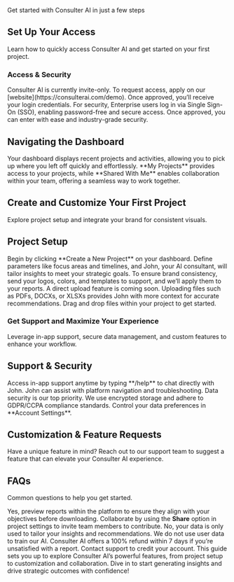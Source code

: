 Get started with Consulter AI in just a few steps

<h2>Set Up Your Access</h2>

Learn how to quickly access Consulter AI and get started on your first project.

<h3>Access & Security</h3>
<AccordionGroup> <Accordion icon="clock" title="Join the Waitlist"> Consulter AI is currently invite-only. To request access, apply on our [website](https://consulterai.com/demo). Once approved, you’ll receive your login credentials. </Accordion> <Accordion icon="lock" title="Login with SSO"> For security, Enterprise users log in via Single Sign-On (SSO), enabling password-free and secure access. Once approved, you can enter with ease and industry-grade security. </Accordion> </AccordionGroup>

<h2>Navigating the Dashboard</h2>
<AccordionGroup> <Accordion icon="history" title="Recent Activity"> Your dashboard displays recent projects and activities, allowing you to pick up where you left off quickly and effortlessly. </Accordion> <Accordion icon="folder" title="Project Library"> **My Projects** provides access to your projects, while **Shared With Me** enables collaboration within your team, offering a seamless way to work together. </Accordion> </AccordionGroup>
<h2>Create and Customize Your First Project</h2>
Explore project setup and integrate your brand for consistent visuals.

<h2>Project Setup</h2>
<AccordionGroup> <Accordion icon="plus-square" title="Start a New Project"> Begin by clicking **Create a New Project** on your dashboard. Define parameters like focus areas and timelines, and John, your AI consultant, will tailor insights to meet your strategic goals. </Accordion> <Accordion icon="palette" title="Customize with Brand Assets"> To ensure brand consistency, send your logos, colors, and templates to support, and we’ll apply them to your reports. A direct upload feature is coming soon. </Accordion> <Accordion icon="upload" title="Upload Files"> Uploading files such as PDFs, DOCXs, or XLSXs provides John with more context for accurate recommendations. Drag and drop files within your project to get started. </Accordion> </AccordionGroup>
<h3>Get Support and Maximize Your Experience</h3>
Leverage in-app support, secure data management, and custom features to enhance your workflow.

<h2>Support & Security</h2>
<AccordionGroup> <Accordion icon="message" title="In-App Support"> Access in-app support anytime by typing **/help** to chat directly with John. John can assist with platform navigation and troubleshooting. </Accordion> <Accordion icon="shield-check" title="Data Security"> Data security is our top priority. We use encrypted storage and adhere to GDPR/CCPA compliance standards. Control your data preferences in **Account Settings**. </Accordion> </AccordionGroup>

<h2>Customization & Feature Requests</h2>
<AccordionGroup> <Accordion icon="sparkles" title="Request a Custom Feature"> Have a unique feature in mind? Reach out to our support team to suggest a feature that can elevate your Consulter AI experience. </Accordion> </AccordionGroup>

<h2>FAQs</h2>
Common questions to help you get started.

<CardGroup> <Card title="Can I Preview Reports?" icon="eye"> Yes, preview reports within the platform to ensure they align with your objectives before downloading. </Card> <Card title="How Do I Share Projects?" icon="share"> Collaborate by using the **Share** option in project settings to invite team members to contribute. </Card> <Card title="Is My Data Used to Train the AI?" icon="database"> No, your data is only used to tailor your insights and recommendations. We do not use user data to train our AI. </Card> <Card title="How Do I Request a Refund?" icon="cash-refund"> Consulter AI offers a 100% refund within 7 days if you’re unsatisfied with a report. Contact support to credit your account. </Card> </CardGroup>
This guide sets you up to explore Consulter AI’s powerful features, from project setup to customization and collaboration. Dive in to start generating insights and drive strategic outcomes with confidence!